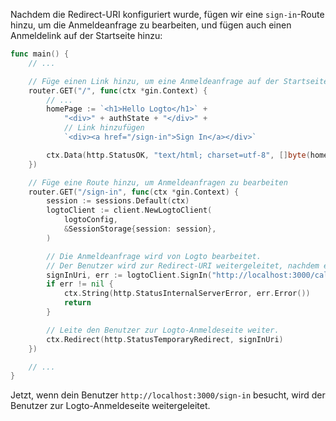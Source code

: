 Nachdem die Redirect-URI konfiguriert wurde, fügen wir eine `sign-in`-Route hinzu, um die Anmeldeanfrage zu bearbeiten, und fügen auch einen Anmeldelink auf der Startseite hinzu:

```go title="main.go"
func main() {
	// ...

	// Füge einen Link hinzu, um eine Anmeldeanfrage auf der Startseite durchzuführen
	router.GET("/", func(ctx *gin.Context) {
		// ...
		homePage := `<h1>Hello Logto</h1>` +
			"<div>" + authState + "</div>" +
			// Link hinzufügen
			`<div><a href="/sign-in">Sign In</a></div>`

		ctx.Data(http.StatusOK, "text/html; charset=utf-8", []byte(homePage))
	})

	// Füge eine Route hinzu, um Anmeldeanfragen zu bearbeiten
	router.GET("/sign-in", func(ctx *gin.Context) {
		session := sessions.Default(ctx)
		logtoClient := client.NewLogtoClient(
			logtoConfig,
			&SessionStorage{session: session},
		)

		// Die Anmeldeanfrage wird von Logto bearbeitet.
		// Der Benutzer wird zur Redirect-URI weitergeleitet, nachdem er sich angemeldet hat.
		signInUri, err := logtoClient.SignIn("http://localhost:3000/callback")
		if err != nil {
			ctx.String(http.StatusInternalServerError, err.Error())
			return
		}

		// Leite den Benutzer zur Logto-Anmeldeseite weiter.
		ctx.Redirect(http.StatusTemporaryRedirect, signInUri)
	})

	// ...
}
```

Jetzt, wenn dein Benutzer `http://localhost:3000/sign-in` besucht, wird der Benutzer zur Logto-Anmeldeseite weitergeleitet.
